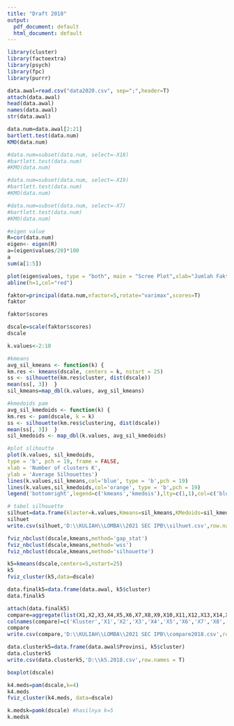 ---
title: "Draft 2018"
output:
  pdf_document: default
  html_document: default
---


```{r}
library(cluster)
library(factoextra)
library(psych)
library(fpc)
library(purrr)
```

```{r}
data.awal=read.csv("data2020.csv", sep=";",header=T)
attach(data.awal)
head(data.awal)
names(data.awal)
str(data.awal)
```

```{r}
data.num=data.awal[2:21]
bartlett.test(data.num)
KMO(data.num)
```
```{r}
#data.num=subset(data.num, select=-X18)
#bartlett.test(data.num)
#KMO(data.num)
```
```{r}
#data.num=subset(data.num, select=-X19)
#bartlett.test(data.num)
#KMO(data.num)
```
```{r}
#data.num=subset(data.num, select=-X7)
#bartlett.test(data.num)
#KMO(data.num)
```

```{r}
#eigen value
R=cor(data.num)
eigen<- eigen(R)
a=(eigen$values/20)*100
a
sum(a[1:5])

plot(eigen$values, type = "both", main = "Scree Plot",xlab="Jumlah Faktor", ylab="Variances")
abline(h=1,col="red")
```


```{r}
faktor=principal(data.num,nfactor=5,rotate="varimax",scores=T)
faktor
```
```{r}
faktor$scores
```


```{r}
dscale=scale(faktor$scores)
dscale
```


```{r}
k.values<-2:10

#kmeans
avg_sil_kmeans <- function(k) {
km.res <- kmeans(dscale, centers = k, nstart = 25)
ss <- silhouette(km.res$cluster, dist(dscale))
mean(ss[, 3])  }
sil_kmeans=map_dbl(k.values, avg_sil_kmeans)

#kmedoids pam
avg_sil_kmedoids <- function(k) {
km.res <- pam(dscale, k = k)
ss <- silhouette(km.res$clustering, dist(dscale))
mean(ss[, 3])  }
sil_kmedoids <- map_dbl(k.values, avg_sil_kmedoids)
```

```{r}
#plot slihoutte
plot(k.values, sil_kmedoids,
type = 'b', pch = 19, frame = FALSE,
xlab = 'Number of clusters K',
ylab = 'Average Silhouettes')
lines(k.values,sil_kmeans,col='blue', type = 'b',pch = 19)
lines(k.values,sil_kmedoids,col='orange', type = 'b',pch = 19)
legend('bottomright',legend=c('kmeans','kmedois'),lty=c(1,1),col=c('blue','orange'))
```

```{r}
# tabel silhouette
silhuet=data.frame(klaster=k.values,Kmeans=sil_kmeans,KMedoids=sil_kmedoids)
silhuet
write.csv(silhuet,'D:\\KULIAH\\LOMBA\\2021 SEC IPB\\silhuet.csv',row.names = T)
```

```{r}
fviz_nbclust(dscale,kmeans,method='gap_stat')
fviz_nbclust(dscale,kmeans,method='wss')
fviz_nbclust(dscale,kmeans,method='silhouette')
```

```{r}
k5=kmeans(dscale,centers=5,nstart=25)
k5
fviz_cluster(k5,data=dscale)
```

```{r}
data.finalk5=data.frame(data.awal, k5$cluster)
data.finalk5
```
```{r}
attach(data.finalk5)
compare=aggregate(list(X1,X2,X3,X4,X5,X6,X7,X8,X9,X10,X11,X12,X13,X14,X15,X16,X17,X18,X19,X20),list(k5.cluster),FUN=mean)
colnames(compare)=c('Kluster','X1','X2','X3','X4','X5','X6','X7','X8','X9','X10','X11','X12','X13','X14','X15','X16','X17','X18','X19','X20')
compare
write.csv(compare,'D:\\KULIAH\\LOMBA\\2021 SEC IPB\\compare2018.csv',row.names = T)
```

```{r}
data.clusterk5=data.frame(data.awal$Provinsi, k5$cluster)
data.clusterk5
write.csv(data.clusterk5,'D:\\k5.2018.csv',row.names = T)
```

\textbf{batas analisis sampai sini}


```{r}
boxplot(dscale)
```


```{r}
k4.meds=pam(dscale,k=4)
k4.meds
fviz_cluster(k4.meds, data=dscale)
```

```{r}
k.medsk=pamk(dscale) #hasilnya k=5
k.medsk
```



